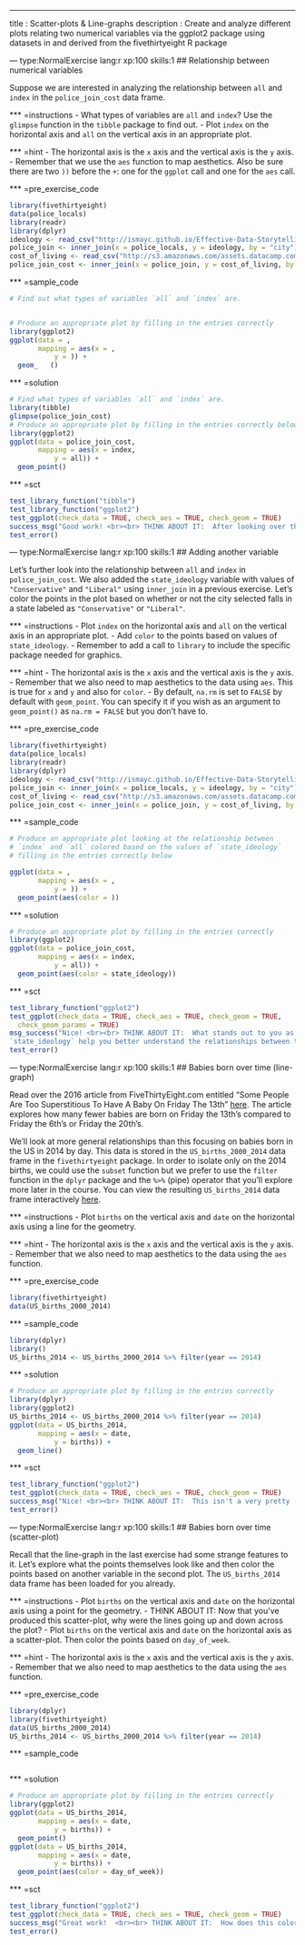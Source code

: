 ---
title       : Scatter-plots & Line-graphs
description : Create and analyze different plots relating two numerical variables via the ggplot2 package using datasets in and derived from the fivethirtyeight R package

--- type:NormalExercise lang:r xp:100 skills:1
## Relationship between numerical variables

Suppose we are interested in analyzing the relationship between `all` and `index` in the
`police_join_cost` data frame.

*** =instructions
- What types of variables are `all` and `index`?  Use the `glimpse` function in the `tibble` package to find out.
- Plot `index` on the horizontal axis and `all` on the vertical axis in an appropriate plot.

*** =hint
- The horizontal axis is the `x` axis and the vertical axis is the `y` axis.
- Remember that we use the `aes` function to map aesthetics.  Also be sure there are two `))` before the `+`:  one for the `ggplot` call and one for the `aes` call.

*** =pre_exercise_code
```r
library(fivethirtyeight)
data(police_locals)
library(readr)
library(dplyr)
ideology <- read_csv("http://ismayc.github.io/Effective-Data-Storytelling-using-the-tidyverse/datasets/ideology.csv")
police_join <- inner_join(x = police_locals, y = ideology, by = "city")
cost_of_living <- read_csv("http://s3.amazonaws.com/assets.datacamp.com/production/course_3085/datasets/cost_of_living.csv")
police_join_cost <- inner_join(x = police_join, y = cost_of_living, by = "state")
```

*** =sample_code
```r
# Find out what types of variables `all` and `index` are.


# Produce an appropriate plot by filling in the entries correctly
library(ggplot2)
ggplot(data = ,
       mapping = aes(x = ,
           y = )) +
  geom_   ()
```

*** =solution
```r
# Find what types of variables `all` and `index` are.
library(tibble)
glimpse(police_join_cost)
# Produce an appropriate plot by filling in the entries correctly below
library(ggplot2)
ggplot(data = police_join_cost,
       mapping = aes(x = index,
           y = all)) +
  geom_point()
```

*** =sct
```r
test_library_function("tibble")
test_library_function("ggplot2")
test_ggplot(check_data = TRUE, check_aes = TRUE, check_geom = TRUE)
success_msg("Good work! <br><br> THINK ABOUT IT:  After looking over the plot, is it the type of relationship you expected (negative, positive, not much at all, etc.)?")
test_error()
```


--- type:NormalExercise lang:r xp:100 skills:1
## Adding another variable

Let's further look into the relationship between `all` and `index` in
`police_join_cost`.  We also added the `state_ideology` variable with values of `"Conservative"` and `"Liberal"` using `inner_join` in a previous exercise.  Let's color
the points in the plot based on whether or not the city selected falls in a state labeled as `"Conservative"` or `"Liberal"`.

*** =instructions
- Plot `index` on the horizontal axis and `all` on the vertical axis in an appropriate plot.
- Add `color` to the points based on values of `state_ideology`.
- Remember to add a call to `library` to include the specific package needed for graphics.

*** =hint
- The horizontal axis is the `x` axis and the vertical axis is the `y` axis.
- Remember that we also need to map aesthetics to the data using `aes`.  This is true for `x` and `y` and also for `color`.
- By default, `na.rm` is set to `FALSE` by default with `geom_point`.  You can specify it if you wish as an argument to `geom_point()` as `na.rm = FALSE` but you don't have to.

*** =pre_exercise_code
```r
library(fivethirtyeight)
data(police_locals)
library(readr)
library(dplyr)
ideology <- read_csv("http://ismayc.github.io/Effective-Data-Storytelling-using-the-tidyverse/datasets/ideology.csv")
police_join <- inner_join(x = police_locals, y = ideology, by = "city")
cost_of_living <- read_csv("http://s3.amazonaws.com/assets.datacamp.com/production/course_3085/datasets/cost_of_living.csv")
police_join_cost <- inner_join(x = police_join, y = cost_of_living, by = "state")
```

*** =sample_code
```r
# Produce an appropriate plot looking at the relationship between
# `index` and `all` colored based on the values of `state_ideology`
# filling in the entries correctly below

ggplot(data = ,
       mapping = aes(x = ,
           y = )) +
  geom_point(aes(color = ))
```

*** =solution
```r
# Produce an appropriate plot by filling in the entries correctly
library(ggplot2)
ggplot(data = police_join_cost,
       mapping = aes(x = index,
           y = all)) +
  geom_point(aes(color = state_ideology))
```

*** =sct
```r
test_library_function("ggplot2")
test_ggplot(check_data = TRUE, check_aes = TRUE, check_geom = TRUE, 
  check_geom_params = TRUE)
msg_success("Nice! <br><br> THINK ABOUT IT:  What stands out to you as you look over this plot?  How does adding the
`state_ideology` help you better understand the relationships between the variables?")
test_error()
```

--- type:NormalExercise lang:r xp:100 skills:1
## Babies born over time (line-graph)

Read over the 2016 article from FiveThirtyEight.com entitled "Some People Are Too Superstitious To Have A Baby On Friday The 13th" [here](https://fivethirtyeight.com/features/some-people-are-too-superstitious-to-have-a-baby-on-friday-the-13th/).  The article explores how many fewer babies are born on Friday the 13th's compared to Friday the 6th's or Friday the 20th's.  

We'll look at more general relationships than this focusing on babies born in the US in 2014 by day. This data is stored
in the `US_births_2000_2014` data frame in the `fivethirtyeight` package.  In order to isolate only
on the 2014 births, we could use the `subset` function but we prefer to use the `filter` function in the `dplyr` package and the `%>%` (pipe) operator that you'll explore more later in the course.  You can view the resulting `US_births_2014` data frame interactively [here](https://ismayc.github.io/Effective-Data-Storytelling-using-the-tidyverse/US_births_2014.html).

*** =instructions
- Plot `births` on the vertical axis and `date` on the horizontal axis using a line for the geometry.

*** =hint
- The horizontal axis is the `x` axis and the vertical axis is the `y` axis.
- Remember that we also need to map aesthetics to the data using the `aes` function.

*** =pre_exercise_code
```r
library(fivethirtyeight)
data(US_births_2000_2014)
```

*** =sample_code
```r
library(dplyr)
library()
US_births_2014 <- US_births_2000_2014 %>% filter(year == 2014)

```

*** =solution
```r
# Produce an appropriate plot by filling in the entries correctly
library(dplyr)
library(ggplot2)
US_births_2014 <- US_births_2000_2014 %>% filter(year == 2014)
ggplot(data = US_births_2014,
       mapping = aes(x = date,
           y = births)) +
  geom_line()
```

*** =sct
```r
test_library_function("ggplot2")
test_ggplot(check_data = TRUE, check_aes = TRUE, check_geom = TRUE)
success_msg("Nice! <br><br> THINK ABOUT IT:  This isn't a very pretty (or useful) plot to look at. Why is there so much 'up-and-down' in the plot?  Additionally, what makes this plot hard to understand?")
test_error()
```

--- type:NormalExercise lang:r xp:100 skills:1
## Babies born over time (scatter-plot)

Recall that the line-graph in the last exercise had some strange features to it.  Let's explore what the points themselves look like and then color the points based on another variable in the second plot.  The `US_births_2014` data frame has been loaded for you already.

*** =instructions
- Plot `births` on the vertical axis and `date` on the horizontal axis using a point for the geometry.
- THINK ABOUT IT:  Now that you've produced this scatter-plot, why were the lines going up and down across the plot?
- Plot `births` on the vertical axis and `date` on the horizontal axis as a scatter-plot.  Then color the points based on `day_of_week`.

*** =hint
- The horizontal axis is the `x` axis and the vertical axis is the `y` axis.
- Remember that we also need to map aesthetics to the data using the `aes` function.

*** =pre_exercise_code
```r
library(dplyr)
library(fivethirtyeight)
data(US_births_2000_2014)
US_births_2014 <- US_births_2000_2014 %>% filter(year == 2014)
```

*** =sample_code
```r


```

*** =solution
```r
# Produce an appropriate plot by filling in the entries correctly
library(ggplot2)
ggplot(data = US_births_2014,
       mapping = aes(x = date,
           y = births)) +
  geom_point()
ggplot(data = US_births_2014,
       mapping = aes(x = date,
           y = births)) +
  geom_point(aes(color = day_of_week))  
```

*** =sct
```r
test_library_function("ggplot2")
test_ggplot(check_data = TRUE, check_aes = TRUE, check_geom = TRUE)
success_msg("Great work!  <br><br> THINK ABOUT IT:  How does this coloring help to understand the distribution of births across the year?  Can you identify the points that don't follow the patterns and what days they correspond to?")
test_error()
```
